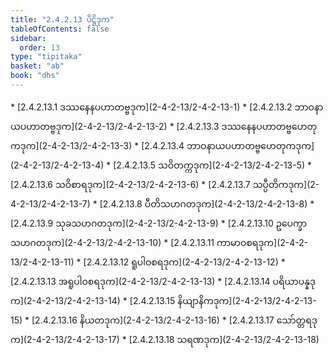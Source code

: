 ```yaml
---
title: "2.4.2.13 ပိဋ္ဌိဒုက"
tableOfContents: false
sidebar:
  order: 13
type: "tipitaka"
basket: "ab"
book: "dhs"
---
```



<DynamicBreadcrumb />



<TableOfContents book="dhs" section="2.4.2.13">
* [2.4.2.13.1 ဒဿနေနပဟာတဗ္ဗဒုက](2-4-2-13/2-4-2-13-1)
* [2.4.2.13.2 ဘာဝနာယပဟာတဗ္ဗဒုက](2-4-2-13/2-4-2-13-2)
* [2.4.2.13.3 ဒဿနေနပဟာတဗ္ဗဟေတုကဒုက](2-4-2-13/2-4-2-13-3)
* [2.4.2.13.4 ဘာဝနာယပဟာတဗ္ဗဟေတုကဒုက](2-4-2-13/2-4-2-13-4)
* [2.4.2.13.5 သဝိတက္ကဒုက](2-4-2-13/2-4-2-13-5)
* [2.4.2.13.6 သဝိစာရဒုက](2-4-2-13/2-4-2-13-6)
* [2.4.2.13.7 သပ္ပီတိကဒုက](2-4-2-13/2-4-2-13-7)
* [2.4.2.13.8 ပီတိသဟဂတဒုက](2-4-2-13/2-4-2-13-8)
* [2.4.2.13.9 သုခသဟဂတဒုက](2-4-2-13/2-4-2-13-9)
* [2.4.2.13.10 ဥပေက္ခာသဟဂတဒုက](2-4-2-13/2-4-2-13-10)
* [2.4.2.13.11 ကာမာဝစရဒုက](2-4-2-13/2-4-2-13-11)
* [2.4.2.13.12 ရူပါဝစရဒုက](2-4-2-13/2-4-2-13-12)
* [2.4.2.13.13 အရူပါဝစရဒုက](2-4-2-13/2-4-2-13-13)
* [2.4.2.13.14 ပရိယာပန္နဒုက](2-4-2-13/2-4-2-13-14)
* [2.4.2.13.15 နိယျာနိကဒုက](2-4-2-13/2-4-2-13-15)
* [2.4.2.13.16 နိယတဒုက](2-4-2-13/2-4-2-13-16)
* [2.4.2.13.17 သော်တ္တရဒုက](2-4-2-13/2-4-2-13-17)
* [2.4.2.13.18 သရဏဒုက](2-4-2-13/2-4-2-13-18)
</TableOfContents>